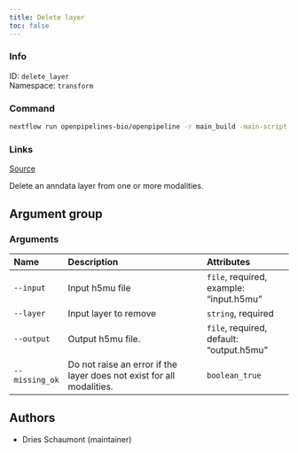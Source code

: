 ```yaml
---
title: Delete layer
toc: false
---
```


::: {.column-margin}

### Info

ID: `delete_layer`  
Namespace: `transform`

### Command

```bash
nextflow run openpipelines-bio/openpipeline -r main_build -main-script target/nextflow/transform/delete_layer/main.nf --help
```

### Links
[Source](https://github.com/openpipelines-bio/openpipeline/blob/main/src/transform/delete_layer){.btn-action .btn-sm .btn-info .btn role="button"}
:::

Delete an anndata layer from one or more modalities.


## Argument group

### Arguments



|Name           |Description                                                           |Attributes                               |
|:--------------|:---------------------------------------------------------------------|:----------------------------------------|
|`--input`      |Input h5mu file                                                       |`file`, required, example: "input.h5mu"  |
|`--layer`      |Input layer to remove                                                 |`string`, required                       |
|`--output`     |Output h5mu file.                                                     |`file`, required, default: "output.h5mu" |
|`--missing_ok` |Do not raise an error if the layer does not exist for all modalities. |`boolean_true`                           |

## Authors

 * Dries Schaumont  (maintainer)

